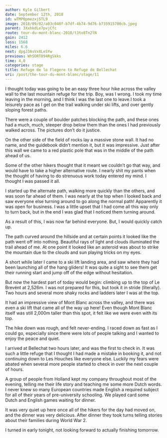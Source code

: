 ```yaml
---
author: Kyle Gilbert
date: September 12th, 2018
id: wTMP0pmezxj5TL9
image: 2018/09/02/a03c048f-b7df-4b74-9d76-b735915700cb.jpeg
parent: 3XxhkdLe7pvjCfc
route: tour-du-mont-blanc-2018/t3to8Tn2lN
gain: 2412
loss: 1568
miles: 6.6
next: dpgJ3AsVx8LeSYw
previous: WhSORT894RgSkks
time: 4,0
categories: stage
title: Refuge de lo Flegere to Refuge de Bellechat
uri: /post/the-tour-du-mont-blanc/stage/11
---
```


<Stats />

<Route />

I thought today was going to be an easy three hour hike across the valley
wall to the last mountain refuge for the trip. Boy, was I wrong. I took my time
leaving in the morning, and I think I was the last one to leave.I took a
leisurely pace as I get on the trail walking under ski lifts, and over gently
sloping forest paths.

There were a couple of boulder patches blocking the path, and these ones had a
much, much, steeper drop below them than the ones I had previously walked
across. The pictures don’t do it justice.

On the other side of the field of rocks lay a massive stone wall. It had no
name, and the guidebook didn’t mention it, but it was impressive. Just after
this wall we came to a red plastic pole that was in the middle of the path
ahead of us.

Some of the other hikers thought that it meant we couldn’t go that way, and
would have to take a higher alternative route. I nearly shit my pants when the
thought of having to do strenuous work today entered my mind. I thought I was
passed it all.

I started up the alternate path, walking more quickly than the others, and was
soon far ahead of them. I was nearly at the top when I looked back and saw
everyone else turning around to go along the normal path! Apparently it was
open for business. I was a little upset that I had come all this way only to
turn back, but in the end I was glad that I noticed them turning around.

As a result of this, I was now far behind everyone. But, I would quickly catch
up.

The path curved around the hillside and at certain points it looked like the
path went off into nothing. Beautiful rays of light and clouds illuminated the
trail ahead of me. At one point it looked like an asteroid was about to strike
the mountain due to the clouds and sun playing tricks on my eyes.

A short while later I came to a ski lift landing area, and saw where they had
been launching all of the hang gliders! It was quite a sight to see them get
their running start and jump off of the edge without hesitation.

But now the hardest part of today would begin: climbing up to the top of Le
Brevént at 2,526m. I was not prepared for this, but took it in stride
(literally). Two hours and several more shaky rocks and ladders later I was at
the top.

It had an impressive view of Mont Blanc across the valley, and there was even a
ski lift that came all of the way up here! Even though Mont Blanc itself was
still 2,000m taller than this spot, it felt like we were even with its top.

The hike down was rough, and felt never-ending. I raced down as fast as I could
go, especially since there were lots of people talking and I wanted to enjoy
the peace and quiet.

I arrived at Bellechat two hours later, and was the first to check in. It was
such a little refuge that I thought I had made a mistake in booking it, and not
continuing down to Les Houches like everyone else. Luckily my fears were abated
when several more people started to check in over the next couple of hours.

A group of people from Holland kept my company throughout most of the evening,
telling me their life story and teaching me some more Dutch words. I never knew
so many European countries made English a required subject for all of their
years of pre-university schooling. We played card some Dutch and English games
waiting for dinner.

It was very quiet up here once all of the hikers for the day had moved on, and
the dinner was very delicious. After dinner they took turns telling stories
about their families during World War 2.

I turned in early tonight, not looking forward to actually finishing tomorrow.

